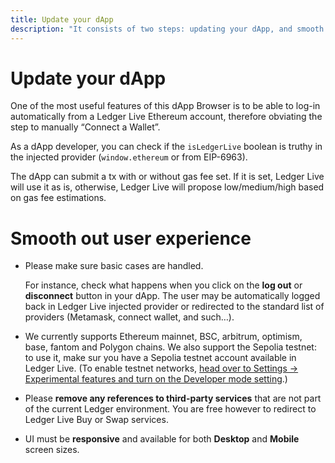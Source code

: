 ```yaml
---
title: Update your dApp
description: "It consists of two steps: updating your dApp, and smooth out the user experience"
---
```


# Update your dApp

One of the most useful features of this dApp Browser is to be able to log-in automatically from a Ledger Live Ethereum account, therefore obviating the step to manually “Connect a Wallet”.

As a dApp developer, you can check if the `isLedgerLive` boolean is truthy in the injected provider (`window.ethereum` or from EIP-6963).

The dApp can submit a tx with or without gas fee set. If it is set, Ledger Live will use it as is, otherwise, Ledger Live will propose low/medium/high based on gas fee estimations.

# Smooth out user experience

- Please make sure basic cases are handled.

  For instance, check what happens when you click on the **log out** or **disconnect** button in your dApp. The user may be automatically logged back in Ledger Live injected provider or redirected to the standard list of providers (Metamask, connect wallet, and such…).

- We currently supports Ethereum mainnet, BSC, arbitrum, optimism, base, fantom and Polygon chains. We also support the Sepolia testnet: to use it, make sur you have a Sepolia testnet account available in Ledger Live. (To enable testnet networks, [head over to Settings -> Experimental features and turn on the Developer mode setting](../developer-mode/).)

- Please **remove any references to third-party services** that are not part of the current Ledger environment. You are free however to redirect to Ledger Live Buy or Swap services.

- UI must be **responsive** and available for both **Desktop** and **Mobile** screen sizes.
